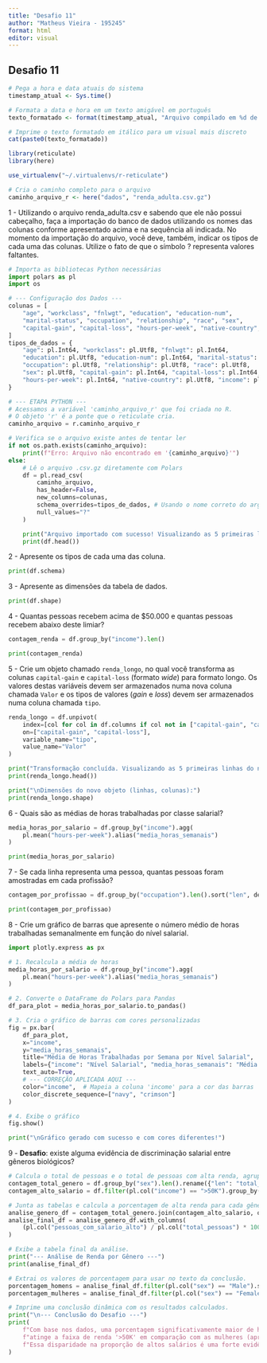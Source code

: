 ```yaml
---
title: "Desafio 11"
author: "Matheus Vieira - 195245"
format: html
editor: visual
---
```


## Desafio 11

```r
# Pega a hora e data atuais do sistema
timestamp_atual <- Sys.time()

# Formata a data e hora em um texto amigável em português
texto_formatado <- format(timestamp_atual, "Arquivo compilado em %d de %B de %Y, às %H:%M:%S")

# Imprime o texto formatado em itálico para um visual mais discreto
cat(paste0(texto_formatado))
```

```r
library(reticulate)
library(here)

use_virtualenv("~/.virtualenvs/r-reticulate")

# Cria o caminho completo para o arquivo
caminho_arquivo_r <- here("dados", "renda_adulta.csv.gz")
```

1 - Utilizando o arquivo renda_adulta.csv e sabendo que ele não possui cabeçalho, faça a importação do banco de dados utilizando os nomes das colunas conforme apresentado acima e na sequência ali indicada. No momento da importação do arquivo, você deve, também, indicar os tipos de cada uma das colunas. Utilize o fato de que o símbolo ? representa valores faltantes.

```python
# Importa as bibliotecas Python necessárias
import polars as pl
import os

# --- Configuração dos Dados ---
colunas = [
    "age", "workclass", "fnlwgt", "education", "education-num",
    "marital-status", "occupation", "relationship", "race", "sex",
    "capital-gain", "capital-loss", "hours-per-week", "native-country", "income"
]
tipos_de_dados = {
    "age": pl.Int64, "workclass": pl.Utf8, "fnlwgt": pl.Int64,
    "education": pl.Utf8, "education-num": pl.Int64, "marital-status": pl.Utf8,
    "occupation": pl.Utf8, "relationship": pl.Utf8, "race": pl.Utf8,
    "sex": pl.Utf8, "capital-gain": pl.Int64, "capital-loss": pl.Int64,
    "hours-per-week": pl.Int64, "native-country": pl.Utf8, "income": pl.Utf8
}

# --- ETAPA PYTHON ---
# Acessamos a variável 'caminho_arquivo_r' que foi criada no R.
# O objeto 'r' é a ponte que o reticulate cria.
caminho_arquivo = r.caminho_arquivo_r

# Verifica se o arquivo existe antes de tentar ler
if not os.path.exists(caminho_arquivo):
    print(f"Erro: Arquivo não encontrado em '{caminho_arquivo}'")
else:
    # Lê o arquivo .csv.gz diretamente com Polars
    df = pl.read_csv(
        caminho_arquivo,
        has_header=False,
        new_columns=colunas,
        schema_overrides=tipos_de_dados, # Usando o nome correto do argumento
        null_values="?"
    )

    print("Arquivo importado com sucesso! Visualizando as 5 primeiras linhas:")
    print(df.head())
```

2 - Apresente os tipos de cada uma das coluna.

```python
print(df.schema)
```

3 - Apresente as dimensões da tabela de dados.

```python
print(df.shape)
```

4 - Quantas pessoas recebem acima de \$50.000 e quantas pessoas recebem abaixo deste limiar?

```python
contagem_renda = df.group_by("income").len()

print(contagem_renda)
```

5 - Crie um objeto chamado `renda_longo`, no qual você transforma as colunas `capital-gain` e `capital-loss` (formato *wide*) para formato longo. Os valores destas variáveis devem ser armazenados numa nova coluna chamada `Valor` e os tipos de valores (*gain* e *loss*) devem ser armazenados numa coluna chamada `tipo`.

```python
renda_longo = df.unpivot(
    index=[col for col in df.columns if col not in ["capital-gain", "capital-loss"]],
    on=["capital-gain", "capital-loss"],
    variable_name="tipo",
    value_name="Valor"
)

print("Transformação concluída. Visualizando as 5 primeiras linhas do novo objeto 'renda_longo':")
print(renda_longo.head())

print("\nDimensões do novo objeto (linhas, colunas):")
print(renda_longo.shape)
```

6 - Quais são as médias de horas trabalhadas por classe salarial?

```python
media_horas_por_salario = df.group_by("income").agg(
    pl.mean("hours-per-week").alias("media_horas_semanais")
)

print(media_horas_por_salario)
```

7 - Se cada linha representa uma pessoa, quantas pessoas foram amostradas em cada profissão?

```python
contagem_por_profissao = df.group_by("occupation").len().sort("len", descending=True)

print(contagem_por_profissao)
```

8 - Crie um gráfico de barras que apresente o número médio de horas trabalhadas semanalmente em função do nível salarial.

```python
import plotly.express as px

# 1. Recalcula a média de horas
media_horas_por_salario = df.group_by("income").agg(
    pl.mean("hours-per-week").alias("media_horas_semanais")
)

# 2. Converte o DataFrame do Polars para Pandas
df_para_plot = media_horas_por_salario.to_pandas()

# 3. Cria o gráfico de barras com cores personalizadas
fig = px.bar(
    df_para_plot,
    x="income",
    y="media_horas_semanais",
    title="Média de Horas Trabalhadas por Semana por Nível Salarial",
    labels={"income": "Nível Salarial", "media_horas_semanais": "Média de Horas por Semana"},
    text_auto=True,
    # --- CORREÇÃO APLICADA AQUI ---
    color="income",  # Mapeia a coluna 'income' para a cor das barras
    color_discrete_sequence=["navy", "crimson"] 
)

# 4. Exibe o gráfico
fig.show()

print("\nGráfico gerado com sucesso e com cores diferentes!")
```

9 - **Desafio**: existe alguma evidência de discriminação salarial entre gêneros biológicos?

```python
# Calcula o total de pessoas e o total de pessoas com alta renda, agrupando por gênero.
contagem_total_genero = df.group_by("sex").len().rename({"len": "total_pessoas"})
contagem_alto_salario = df.filter(pl.col("income") == ">50K").group_by("sex").len().rename({"len": "pessoas_com_salario_alto"})

# Junta as tabelas e calcula a porcentagem de alta renda para cada gênero.
analise_genero_df = contagem_total_genero.join(contagem_alto_salario, on="sex")
analise_final_df = analise_genero_df.with_columns(
    (pl.col("pessoas_com_salario_alto") / pl.col("total_pessoas") * 100).round(2).alias("porcentagem_salario_alto")
)

# Exibe a tabela final da análise.
print("--- Análise de Renda por Gênero ---")
print(analise_final_df)

# Extrai os valores de porcentagem para usar no texto da conclusão.
porcentagem_homens = analise_final_df.filter(pl.col("sex") == "Male").select("porcentagem_salario_alto").item()
porcentagem_mulheres = analise_final_df.filter(pl.col("sex") == "Female").select("porcentagem_salario_alto").item()

# Imprime uma conclusão dinâmica com os resultados calculados.
print("\n--- Conclusão do Desafio ---")
print(
    f"Com base nos dados, uma porcentagem significativamente maior de homens (aprox. {porcentagem_homens}%) "
    f"atinge a faixa de renda '>50K' em comparação com as mulheres (aprox. {porcentagem_mulheres}%). "
    f"Essa disparidade na proporção de altos salários é uma forte evidência de desigualdade salarial entre os gêneros nesta amostra."
)
```
